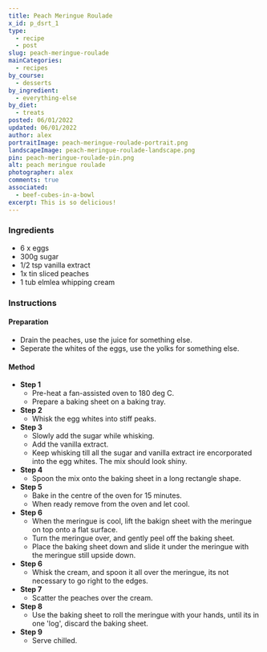 ```yaml
---
title: Peach Meringue Roulade
x_id: p_dsrt_1
type:
  - recipe
  - post
slug: peach-meringue-roulade
mainCategories: 
  - recipes 
by_course:
  - desserts
by_ingredient:
  - everything-else
by_diet:
  - treats
posted: 06/01/2022
updated: 06/01/2022
author: alex
portraitImage: peach-meringue-roulade-portrait.png
landscapeImage: peach-meringue-roulade-landscape.png
pin: peach-meringue-roulade-pin.png
alt: peach meringue roulade
photographer: alex
comments: true
associated:
  - beef-cubes-in-a-bowl
excerpt: This is so delicious!
---
```


<Ingredients>

### Ingredients
    
  - 6 x eggs
  - 300g sugar
  - 1/2 tsp vanilla extract
  - 1x tin sliced peaches
  - 1 tub elmlea whipping cream

</Ingredients>

<Instructions>

### Instructions

#### Preparation

  - Drain the peaches, use the juice for something else.
  - Seperate the whites of the eggs, use the yolks for something else.

#### Method

  - **Step 1**
    - Pre-heat a fan-assisted oven to 180 deg C.
    - Prepare a baking sheet on a baking tray.
  - **Step 2**
    - Whisk the egg whites into stiff peaks.
  - **Step 3**
    - Slowly add the sugar while whisking.
    - Add the vanilla extract.
    - Keep whisking till all the sugar and vanilla extract ire encorporated into the egg whites. The mix should look shiny.
  - **Step 4**
    - Spoon the mix onto the baking sheet in a long rectangle shape.
  - **Step 5**
    - Bake in the centre of the oven for 15 minutes.
    - When ready remove from the oven and let cool.
  - **Step 6**
    - When the meringue is cool, lift the bakign sheet with the meringue on top onto a flat surface.
    - Turn the meringue over, and gently peel off the baking sheet.
    - Place the baking sheet down and slide it under the meringue with the meringue still upside down.
  - **Step 6**
    - Whisk the cream, and spoon it all over the meringue, its not necessary to go right to the edges.
  - **Step 7**
    - Scatter the peaches over the cream.
  - **Step 8**
    - Use the baking sheet to roll the meringue with your hands, until its in one 'log', discard the baking sheet.
  - **Step 9**
    - Serve chilled. 

</Instructions>
